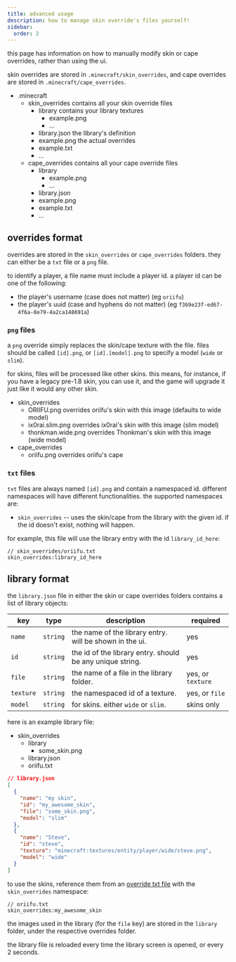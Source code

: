 ```yaml
---
title: advanced usage
description: how to manage skin override's files yourself!
sidebar:
  order: 2
---
```



this page has information on how to manually modify skin or cape overrides, rather than using the ui.

skin overrides are stored in `.minecraft/skin_overrides`, and cape overrides are stored in `.minecraft/cape_overrides`.

<FileTree>

- .minecraft
  - skin_overrides contains all your skin override files
    - library contains your library textures
      - example.png
      - ...
    - library.json the library's definition
    - example.png the actual overrides
    - example.txt
    - ...
  - cape_overrides contains all your cape override files
    - library
      - example.png
      - ...
    - library.json
    - example.png
    - example.txt
    - ...

</FileTree>

## overrides format

overrides are stored in the `skin_overrides` or `cape_overrides` folders. they can either be a `txt` file or a `png` file.

to identify a player, a file name must include a player id. a player id can be one of the following:

- the player's username (case does not matter) (eg `oriifu`)
- the player's uuid (case and hyphens do not matter) (eg `f369e23f-ed67-4f6a-8e79-4a2ca148691a`)

### `png` files

a `png` override simply replaces the skin/cape texture with the file. files should be called `[id].png`, or `[id].[model].png` to specify a model (`wide` or `slim`).

for skins, files will be processed like other skins. this means, for instance, if you have a legacy pre-1.8 skin, you can use it, and the game will upgrade it just like it would any other skin.

<FileTree>

- skin_overrides
  - ORIIFU.png overrides oriifu's skin with this image (defaults to wide model)
  - ix0rai.slim.png overrides ix0rai's skin with this image (slim model)
  - thonkman.wide.png overrides Thonkman's skin with this image (wide model)
- cape_overrides
  - oriifu.png overrides oriifu's cape

</FileTree>

### `txt` files

`txt` files are always named `[id].png` and contain a namespaced id. different namespaces will have different functionalities. the supported namespaces are:

- `skin_overrides` -- uses the skin/cape from the library with the given id. if the id doesn't exist, nothing will happen.

for example, this file will use the library entry with the id `library_id_here`:

```
// skin_overrides/oriifu.txt
skin_overrides:library_id_here
```

## library format

the `library.json` file in either the skin or cape overrides folders contains a list of library objects:

| key       | type     | description                                               | required          |
| --------- | -------- | --------------------------------------------------------- | ----------------- |
| `name`    | `string` | the name of the library entry. will be shown in the ui.   | yes               |
| `id`      | `string` | the id of the library entry. should be any unique string. | yes               |
| `file`    | `string` | the name of a file in the library folder.                 | yes, or `texture` |
| `texture` | `string` | the namespaced id of a texture.                           | yes, or `file`    |
| `model`   | `string` | for skins. either `wide` or `slim`.                       | skins only        |

here is an example library file:

<FileTree>

- skin_overrides
  - library
    - some_skin.png
  - library.json
  - oriifu.txt

</FileTree>

```json
// library.json
[
  {
    "name": "my skin",
    "id": "my_awesome_skin",
    "file": "some_skin.png",
    "model": "slim"
  },
  {
    "name": "Steve",
    "id": "steve",
    "texture": "minecraft:textures/entity/player/wide/steve.png",
    "model": "wide"
  }
]
```

to use the skins, reference them from an [override txt file](#txt-files) with the `skin_overrides` namespace:

```
// oriifu.txt
skin_overrides:my_awesome_skin
```

the images used in the library (for the `file` key) are stored in the `library` folder, under the respective overrides folder.

the library file is reloaded every time the library screen is opened, or every 2 seconds.
